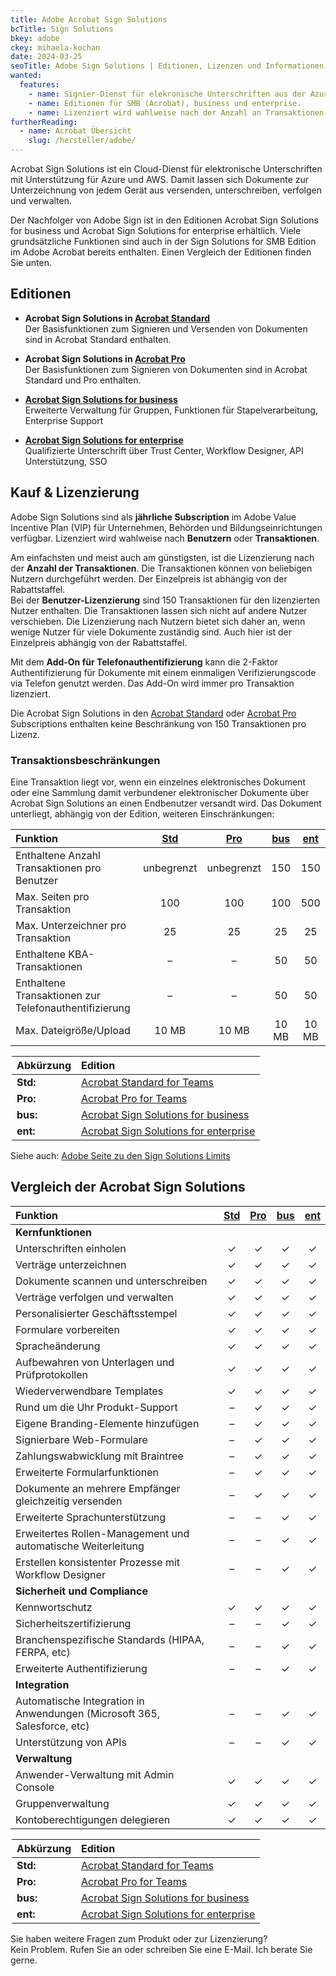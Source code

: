 ```yaml
---
title: Adobe Acrobat Sign Solutions
bcTitle: Sign Solutions
bkey: adobe
ckey: mihaela-kochan
date: 2024-03-25
seoTitle: Adobe Sign Solutions | Editionen, Lizenzen und Informationen
wanted:
  features:
    - name: Signier-Dienst für elekronische Unterschriften aus der Azure oder AWS Cloud
    - name: Editionen für SMB (Acrobat), business und enterprise.
    - name: Lizenziert wird wahlweise nach der Anzahl an Transaktionen oder als Subscription pro Benutzer inkl. 150 Transaktionen
furtherReading:
  - name: Acrobat Übersicht
    slug: /hersteller/adobe/
---
```




<Intro>

Acrobat Sign Solutions ist ein Cloud-Dienst für elektronische Unterschriften mit Unterstützung für Azure und AWS. Damit lassen sich Dokumente zur Unterzeichnung von jedem Gerät aus versenden, unterschreiben, verfolgen und verwalten.

Der Nachfolger von Adobe Sign ist in den Editionen Acrobat Sign Solutions for business und Acrobat Sign Solutions for enterprise erhältlich.
Viele grundsätzliche Funktionen sind auch in der Sign Solutions for SMB Edition im Adobe Acrobat bereits enthalten. Einen Vergleich der Editionen finden Sie unten.

</Intro>

<TOC />



## Editionen


<ArrowList>

- **Acrobat Sign Solutions in [Acrobat Standard](/hersteller/adobe/acrobat/standard-for-teams/)**<br />
  Der Basisfunktionen zum Signieren und Versenden von Dokumenten sind in Acrobat Standard enthalten.

- **Acrobat Sign Solutions in [Acrobat Pro](/hersteller/adobe/acrobat/pro-for-teams/)**<br />
  Der Basisfunktionen zum Signieren von Dokumenten sind in Acrobat Standard und Pro enthalten.

- **[Acrobat Sign Solutions for business](/hersteller/adobe/acrobat/sign-solutions/for-business/)**<br />
  Erweiterte Verwaltung für Gruppen, Funktionen für Stapelverarbeitung, Enterprise Support

- **[Acrobat Sign Solutions for enterprise](/hersteller/adobe/acrobat/sign-solutions/for-enterprise/)**<br />
  Qualifizierte Unterschrift über Trust Center, Workflow Designer, API Unterstützung, SSO

</ArrowList>


## Kauf & Lizenzierung


  Adobe Sign Solutions sind als **jährliche Subscription** im Adobe Value Incentive Plan (VIP) für Unternehmen, Behörden und Bildungseinrichtungen verfügbar.
  Lizenziert wird wahlweise nach **Benutzern** oder **Transaktionen**.

  Am einfachsten und meist auch am günstigsten, ist die Lizenzierung nach der **Anzahl der Transaktionen**. Die Transaktionen können von beliebigen Nutzern durchgeführt werden. Der Einzelpreis ist abhängig von der Rabattstaffel.<br />
  Bei der **Benutzer-Lizenzierung** sind 150 Transaktionen für den lizenzierten Nutzer enthalten. Die Transaktionen lassen sich nicht auf andere Nutzer verschieben. Die Lizenzierung nach Nutzern bietet sich daher an, wenn wenige Nutzer für viele Dokumente zuständig sind. Auch hier ist der Einzelpreis abhängig von der Rabattstaffel.

  Mit dem **Add-On für Telefonauthentifizierung** kann die 2-Faktor Authentifizierung für Dokumente mit einem einmaligen Verifizierungscode via Telefon genutzt werden. Das Add-On wird immer pro Transaktion lizenziert.

<Info>

  Die Acrobat Sign Solutions in den [Acrobat Standard](/hersteller/adobe/acrobat/standard-for-teams/) oder [Acrobat Pro](/hersteller/adobe/acrobat/pro-for-teams/) Subscriptions enthalten keine Beschränkung von 150 Transaktionen pro Lizenz.

</Info>

### Transaktionsbeschränkungen

 Eine Transaktion liegt vor, wenn ein einzelnes elektronisches Dokument oder eine Sammlung damit verbundener elektronischer Dokumente über Acrobat Sign Solutions an einen Endbenutzer versandt wird.
 Das Dokument unterliegt, abhängig von der Edition, weiteren Einschränkungen:

|Funktion|[Std](/hersteller/adobe/acrobat/standard-for-teams/)|[Pro](/hersteller/adobe/acrobat/pro-for-teams/)|[bus](/hersteller/adobe/acrobat/sign-solutions/for-business/)|[ent](/hersteller/adobe/acrobat/sign-solutions/for-enterprise/)|
|:---|:---:|:---:|:---:|:---:|
|Enthaltene Anzahl Transaktionen pro Benutzer|unbegrenzt|unbegrenzt|150|150|
|Max. Seiten pro Transaktion|100|100|100|500|
|Max. Unterzeichner pro Transaktion|25|25|25|25|
|Enthaltene KBA-Transaktionen|–|–|50|50|
|Enthaltene Transaktionen zur Telefonauthentifizierung|–|–|50|50|
|Max. Dateigröße/Upload|10 MB|10 MB|10 MB|10 MB|


<Legend>

|Abkürzung|Edition|
|:--------|:------|
|**Std:** |[Acrobat Standard for Teams](/hersteller/adobe/acrobat/standard-for-teams/)|
|**Pro:** |[Acrobat Pro for Teams](/hersteller/adobe/acrobat/pro-for-teams/)|
|**bus:** |[Acrobat Sign Solutions for business](/hersteller/adobe/acrobat/sign-solutions/for-business/)|
|**ent:** |[Acrobat Sign Solutions for enterprise](/hersteller/adobe/acrobat/sign-solutions/for-enterprise/)|

</Legend>


Siehe auch: [Adobe Seite zu den Sign Solutions Limits](https://helpx.adobe.com/de/sign/using/transaction-limits.html)

## Vergleich der Acrobat Sign Solutions

|Funktion|[Std](/hersteller/adobe/acrobat/standard-for-teams/)|[Pro](/hersteller/adobe/acrobat/pro-for-teams/)|[bus](/hersteller/adobe/acrobat/sign-solutions/for-business/)|[ent](/hersteller/adobe/acrobat/sign-solutions/for-enterprise/)|
|:---|:---:|:---:|:---:|:---:|
|**Kernfunktionen**|
|Unterschriften einholen|✓|✓|✓|✓|
|Verträge unterzeichnen|✓|✓|✓|✓|
|Dokumente scannen und unterschreiben|✓|✓|✓|✓|
|Verträge verfolgen und verwalten|✓|✓|✓|✓|
|Personalisierter Geschäftsstempel|✓|✓|✓|✓|
|Formulare vorbereiten|✓|✓|✓|✓|
|Spracheänderung|✓|✓|✓|✓|
|Aufbewahren von Unterlagen und Prüfprotokollen|✓|✓|✓|✓|
|Wiederverwendbare Templates|✓|✓|✓|✓|
|Rund um die Uhr Produkt-Support|–|✓|✓|✓|
|Eigene Branding-Elemente hinzufügen|–|✓|✓|✓|
|Signierbare Web-Formulare|–|✓|✓|✓|
|Zahlungswabwicklung mit Braintree|–|✓|✓|✓|
|Erweiterte Formularfunktionen|–|✓|✓|✓|
|Dokumente an mehrere Empfänger gleichzeitig versenden|–|✓|✓|✓|
|Erweiterte Sprachunterstützung|–|–|✓|✓|
|Erweitertes Rollen-Management und automatische Weiterleitung|–|–|✓|✓|
|Erstellen konsistenter Prozesse mit Workflow Designer|–|–|✓|✓|
|**Sicherheit und Compliance**|
|Kennwortschutz|✓|✓|✓|✓|
|Sicherheitszertifizierung|–|–|✓|✓|
|Branchenspezifische Standards (HIPAA, FERPA, etc)|–|–|✓|✓|
|Erweiterte Authentifizierung|–|–|✓|✓|
|**Integration**|
|Automatische Integration in Anwendungen (Microsoft 365, Salesforce, etc)|–|–|✓|✓|
|Unterstützung von APIs|–|–|✓|✓|
|**Verwaltung**|
|Anwender-Verwaltung mit Admin Console|✓|✓|✓|✓|
|Gruppenverwaltung|✓|✓|✓|✓|
|Kontoberechtigungen delegieren|✓|✓|✓|✓|


<Legend>


|Abkürzung|Edition|
|:--------|:------|
|**Std:** |[Acrobat Standard for Teams](/hersteller/adobe/acrobat/standard-for-teams/)|
|**Pro:** |[Acrobat Pro for Teams](/hersteller/adobe/acrobat/pro-for-teams/)|
|**bus:** |[Acrobat Sign Solutions for business](/hersteller/adobe/acrobat/sign-solutions/for-business/)|
|**ent:** |[Acrobat Sign Solutions for enterprise](/hersteller/adobe/acrobat/sign-solutions/for-enterprise/)|

</Legend>


<GetInTouch theme="light">

Sie haben weitere Fragen zum Produkt oder zur Lizenzierung?<br />
Kein Problem. Rufen Sie an oder schreiben Sie eine E-Mail. Ich berate Sie gerne.

</GetInTouch>

